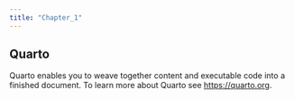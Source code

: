 ```yaml
---
title: "Chapter_1"
---
```


## Quarto

Quarto enables you to weave together content and executable code into a finished document. To learn more about Quarto see <https://quarto.org>.
